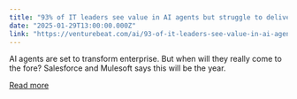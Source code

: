 ```yaml
---
title: "93% of IT leaders see value in AI agents but struggle to deliver, Salesforce finds"
date: "2025-01-29T13:00:00.000Z"
link: "https://venturebeat.com/ai/93-of-it-leaders-see-value-in-ai-agents-but-struggle-to-deliver-salesforce-finds/"
---
```


AI agents are set to transform enterprise. But when will they really come to the fore? Salesforce and Mulesoft says this will be the year.

[Read more](https://venturebeat.com/ai/93-of-it-leaders-see-value-in-ai-agents-but-struggle-to-deliver-salesforce-finds/)
